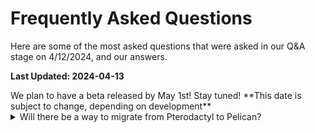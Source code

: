 

# Frequently Asked Questions

Here are some of the most asked questions that were asked in our Q&A stage on 4/12/2024, and our answers.

**Last Updated: 2024-04-13**

<Admonition title="When is the beta?">
    We plan to have a beta released by May 1st! Stay tuned!  
    **This date is subject to change, depending on development**
</Admonition>

<Tabs groupId="faq" queryString>
    <TabItem label="Panel" value="panel">
        <details>
            <summary>Will there be a way to migrate from Pterodactyl to Pelican?</summary>

            Yes! We plan to have a migration that wouldn't cause dataloss, backups are encouraged.
        </details>
        <details>
            <summary>Will Blueprint extensions work on Pelican?</summary>

            [Blueprint](https://blueprint.zip) is **not** planning on adding compatibility for extensions to Pelican and will stick with Pterodactyl.

            "My vision with Blueprint does not align with Pelican's. Blueprint also currently does not have the manpower to maintain compatibility towards multiple forks of Pterodactyl at the same time, especially with the namespace changes."

            "Blueprint is meant to be an open-source standardization for Pterodactyl modifications that lives under the MIT license. Blueprint extensions work by utilizing handpicked extension APIs, which can't all make it into Pelican, nor will be easy to maintain for Pelican in the future. The framework is meant to be open towards anyone, and not involve one central provider for extension distribution. We would love to see what Pelican has in store for their community and their project, but it isn't something we can support nor maintain compatibility for."
        </details>
        <details>
            <summary>Will Pterodactyl Eggs be compatible?</summary>

            Yes! We do plan on changing eggs from JSON to YAML in a future release, Meaning they might not be compatible with Pterodactyl if they're exported from Pelican.
        </details>
        <details>
            <summary>Will the API be the same as Pterodactyl?</summary>

            Currently, Yes. The API has not changed, but might as features are added, and things are changed. 
        </details>
        <details>
            <summary> Will the front end match the new admin area? </summary>

            We do plan on making them match, the front end currently just works... We will look at it at a later date.
        </details>
        </TabItem>
    <TabItem label="Wings" value="wings">
        <details>
            <summary>Will Wings support plugins?</summary>

            At this time, No. But new features are being built into Wings and are on the way!
        </details>
        <details>
            <summary>Will Pterodactyl Wings be compatible with Pelican Panel?</summary>

            At this time, Yes.  
            Compatibility could change in the future, as features are added.
        </details>
    </TabItem>

    <TabItem label="Licensing" value="licensing">

    <Admonition type="warning" title="What does this mean?!?! Do I have to pay?!?!">
        This change does not affect 97% of current users...  
        - "I just use it for servers for my friends" - Does **not** apply to you
        - "I just use it to host a few servers for my discord community" - Does **not** apply to you
    </Admonition>

        <details>
            <summary>I am not a Developer.</summary>

            This does not affect you.
        </details>
        <details>
            <summary>I am not changing any of the sourcecode.</summary>

            This does not affect you.
        </details>
        <details>
            <summary>I do not allow general public to use my panel.</summary>

            This does not affect you.
        </details>
        <details>
            <summary>I do not allow general public to use my panel.</summary>

            This does not affect you.
        </details>
        <details>
            <summary>Does none of the above apply to you?</summary>

            Please reach out to us @ team@pelican.dev to discuss your s
        </details>
    </TabItem>
    <TabItem label="Other" value="other">
        <details>
           <summary>Why announce now, without a release?</summary>

            We wanted support and feedback from the community, so our releases in the future can be better.
        </details>
        <details>
            <summary>Will there be "beef" between Pterodactyl & Pelican?</summary>

            Short answer, No. We all left willingly after speaking with Matthew, we have a difference in opinion on where we wanted to take the project. 
        </details>
        <details>
            <summary>Why Move away from Pterodactyl?</summary>

            We moved away from Pterodactyl due to our own visions and directions that we want to pursue. 
        </details>
        <details>
            <summary>Why can't these changes be part of Pterodactyl?</summary>

            We moved away from Pterodactyl due to our own visions and directions that we want to pursue. 
        </details>
        <details>
            <summary>Where can I submit issues, feature requests, ideas, etc?</summary>

            They can be posted on our [Github Discussions](https://github.com/pelican-dev/panel/discussions)
        </details>
        <details>
            <summary>Are automatic updates planned?</summary>

            Yes. They would still require a button click.
        </details>
        <details>
            <summary> Will WHMCS / Other billing solutions work? </summary>

            Currently nothing breaking has been changed, locations have been moved to tags. But they should work without little to no change.
        </details>
        <details>
            <summary> Will Podman / Kubernetes be supported? </summary>

            We plan on supporting them, @parker
        </details>
    </TabItem>
</Tabs>
